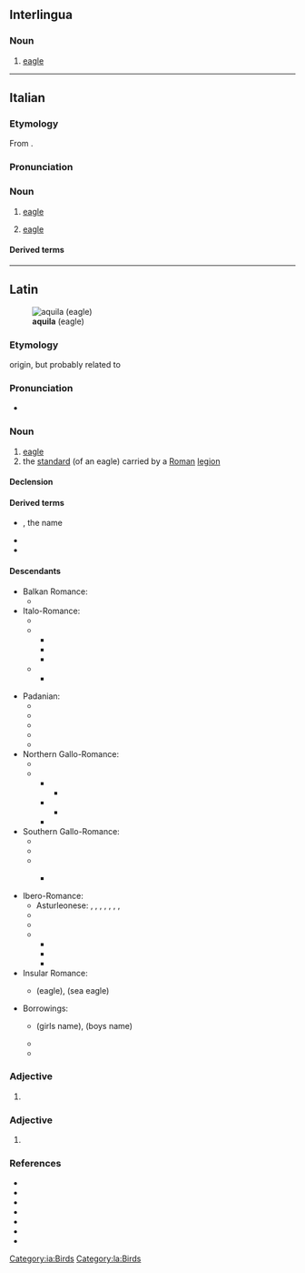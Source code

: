 {{also|Aquila|Áquila}}
==Interlingua==

===Noun===
{{ia-noun}}

# [[eagle]]

[[Category:ia:Birds]]

----

==Italian==

===Etymology===
From {{inh|it|la|aquila}}.

===Pronunciation===
{{it-pr|àquila}}

===Noun===
{{it-noun|f}}

# [[eagle]]
# {{lb|it|heraldiccharge}} [[eagle]]

====Derived terms====
{{der3|it
|aquila arpia
|aquila del Bonelli
|aquila gigante della Nuova Zelanda
|aquila di Haast
|aquila imperiale
|aquila di mare
|aquila di mare a coda bianca
|aquila di mare di Steller
|aquila pescatrice africana
|aquila pescatrice del Madagascar
|aquila reale
|aquila spiegata
|aquila urlatrice
|aquilone
}}

{{C|it|Birds|Birds of prey|Eagles}}

----

==Latin==
[[File:Golden Eagle 3.jpg|thumb|'''aquila''' (eagle)]]

===Etymology===
{{unk|la}} origin, but probably related to {{m|la|aquilus||blackish, the color of darkness}}

===Pronunciation===
* {{la-IPA|eccl=yes}}

===Noun===
{{la-noun|aquila<1>}}

# [[eagle]]
# the [[standard]] (of an eagle) carried by a [[Roman]] [[legion]]

====Declension====
{{la-ndecl|aquila<1>}}

====Derived terms====
* {{l|la|Aquila}}, the name
* {{l|la|aquilifer}}
* {{l|la|aquilīnus}}

====Descendants====
{{top3}}
* Balkan Romance:
** {{desc|ro|aceră}}
* Italo-Romance:
** {{desc|co|acula}}
** {{desc|it|aquila}}
*** {{desc|fur|acuile|bor=1}}
*** {{desc|pms|àquila|bor=1}}
*** {{desc|vec|àquiła|bor=1}}
** {{desc|scn|àcula|àicula}}
*** {{desc|mt|ajkla|bor=1}}
{{mid2}}
* Padanian:
** {{desc|lij|àgogia}}
** {{desc|lmo|àgola|àigula|aguila|ògola}}
** {{desc|pms|àghia|éula|òja}}
** {{desc|rgn|êquila|êcvila}}
** {{desc|rm|evla}}
* Northern Gallo-Romance:
** {{desc|frp|aglle|agllo|élye|élyo}}
** {{desc|fro|aigle|aille}}
*** {{desc|en|eagle|bor=1}}
**** {{desc|fr|eagle|bor=1}}
*** {{desc|fr|aigle}}
**** {{desc|eo|aglo|bor=1}}
*** {{desc|nrf|aiglle|aigl'ye|alts=1}}
* Southern Gallo-Romance:
** {{desc|an|alica|aliga}}
** {{desc|ca|àguila|àliga}}
** {{desc|pro|aigla}}
*** {{desc|oc|agla|aigla}}
***: {{desc|oc-gas|aguilla}}
***: {{desc|oc-viv|eigla}}
* Ibero-Romance:
** Asturleonese: {{l|ast|águila}}, {{l|ast|aiguila}}, {{l|ast|aigla}}, {{l|ast|aila}}, {{l|ast|eila}}, {{l|ast|áliga}}, {{l|ast|éliga}}, {{l|ast|éguila}}
** {{desc|gl|aguia|aiga}}
** {{desc|pt|águia}}
** {{desc|es|águila}}
*** {{desc|ceb|agila|bor=1}}
*** {{desc|hil|agila|bor=1}}
*** {{desc|tl|agila|bor=1}}
* Insular Romance:
** {{desc|sc|àbbila|àchili}} (eagle), {{l|sc|achiliera}} (sea eagle)
* Borrowings:
** {{desc|lt|Akvilė|bor=1}} (girls name), {{l|lt|Akvilius}} (boys name)
** {{desc|ro|acvilă|bor=1}}
** {{desc|sh|ȃkvila|bor=1}}
{{bottom}}

===Adjective===
{{la-adj-form|aquila}}

# {{inflection of|la|aquilus||nom//voc|f|s|;|nom//acc//voc|n|p}}

===Adjective===
{{la-adj-form|aquilā}}

# {{inflection of|la|aquilus||abl|f|s}}

===References===
* {{R:L&S}}
* {{R:Elementary Lewis}}
* {{R:du Cange}}
* {{R:Gaffiot}}
* {{R:Peck}}
* {{R:Smith's Persons}}
* {{R:Smith's Antiquities}}

[[Category:la:Birds]]
{{C|la|Birds of prey}}